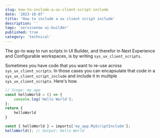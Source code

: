 ```yaml
---
slug: how-to-include-a-ux-client-script-include
date: '2023-10-07'
title: 'How to include a ux client script include'
description: ''
tags: 'servicenow ui-builder'
published: true
category: 'technical'
---
```


The go-to way to run scripts in UI Builder, and therefor in Next Experience and Configurable workspaces, is by writing `sys_ux_client_scripts`.

Sometimes you have code that you want to re-use across `sys_ux_client_scripts`. In those cases you can encapsulate that code in a `sys_ux_client_script_include` and include it in multiple `sys_ux_client_scripts`. Here's how.

```js filename="sys_ux_client_script_include"
// Scope: my_app
const helloWorld = () => {
    console.log('Hello World');
};
return {
    helloWorld
}
```

```js filename="sys_ux_client_script"
const { helloWorld } = imports['my_app.MyScriptInclude']; 
helloWorld(); // Output: Hello World
```